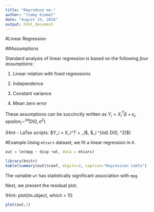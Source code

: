 ```yaml
---
title: "Reproduce me."
author: "Jimmy Kimmel"
date: "August 24, 2018"
output: html_document
---
```


#Linear Regression

##Assumptions

Standard analysis of linear regression is based on the following *four assumptions*:

1. Linear relation with fixed regressions

1. Independence

1. Constant variance

1. Mean zero error

These assumptions can be succinctly written as $Y_i = X_i^T\beta + \epsilon_i$, $epsilon_i\sim^{iid} D(0, \sigma^2)$

(Hint - LaTex scripts: \$Y_i = X_i^T \beta + \epsilon_i\$, \$\epsilon_i \sim^{iid} D(0, \sigma^2)\$)

#Example
Using `mtcars` dataset, we fit a linear regression in `R`.

```r
out = lm(mpg ~ disp +wt, data = mtcars)
```


```r
library(knitr)
kable(summary(out)$coef, digits=2, caption="Regression table")
```


The variable `wt` has statistically significant association with `mpg`.

Next, we present the residual plot.  

(Hint: plot(lm.object, which = 1))

```r
plot(out,1)
```

